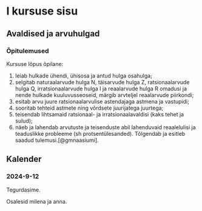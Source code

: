 []{#sessions}

# I kursuse sisu

## Avaldised ja arvuhulgad

### Õpitulemused

\multicolsbegin

Kursuse lõpus õpilane:

1. leiab hulkade ühendi, ühisosa ja antud hulga osahulga;
2. selgitab naturaalarvude hulga N, täisarvude hulga Z, ratsionaalarvude hulga Q,
irratsionaalarvude hulga I ja reaalarvude hulga R omadusi ja nende hulkade kuuluvusseoseid,
märgib arvteljel reaalarvude piirkondi;
3. esitab arvu juure ratsionaalarvulise astendajaga astmena ja vastupidi;
4. sooritab tehteid astmete ning võrdsete juurijatega juurtega;
5. teisendab lihtsamaid ratsionaal- ja irratsionaalavaldisi (kaks tehet ja sulud);
6. näeb ja lahendab arvutuste ja teisenduste abil lahenduvaid reaalelulisi ja teaduslikke
probleeme (sh protsentülesanded). Tõlgendab ja esitleb saadud tulemusi.[@gmnaasiumi].

\multicolsend

## Kalender

### 2024-9-12

Tegurdasime.

Osalesid milena ja anna.

